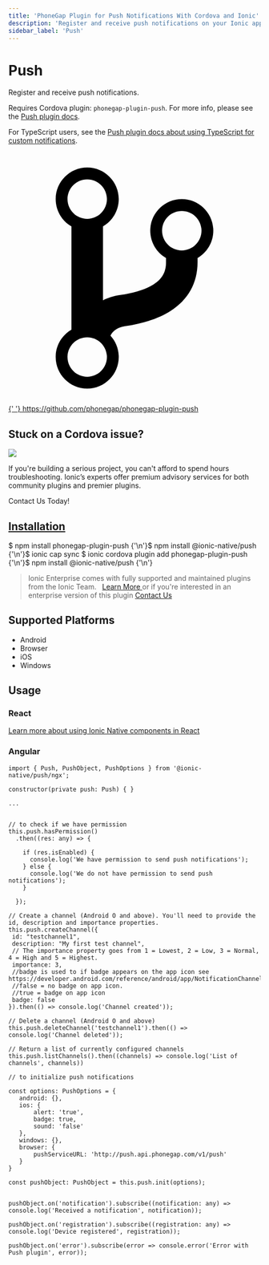 ```yaml
---
title: 'PhoneGap Plugin for Push Notifications With Cordova and Ionic'
description: 'Register and receive push notifications on your Ionic apps using the Cordova plugin: phonegap-plugin-push. Read for how to install on supported platforms.'
sidebar_label: 'Push'
---
```



# Push

Register and receive push notifications.

Requires Cordova plugin: `phonegap-plugin-push`. For more info, please see the [Push plugin docs](https://github.com/phonegap/phonegap-plugin-push).

For TypeScript users, see the [Push plugin docs about using TypeScript for custom notifications](https://github.com/phonegap/phonegap-plugin-push/blob/master/docs/TYPESCRIPT.md).

<p>
  <a href="https://github.com/phonegap/phonegap-plugin-push" target="_blank" rel="noopener" className="git-link">
    <svg viewBox="0 0 512 512">
      <path d="M416 160c0-35.3-28.7-64-64-64s-64 28.7-64 64c0 23.7 12.9 44.3 32 55.4v8.6c0 19.9-7.8 33.7-25.3 44.9-15.4 9.8-38.1 17.1-67.5 21.5-14 2.1-25.7 6-35.2 10.7V151.4c19.1-11.1 32-31.7 32-55.4 0-35.3-28.7-64-64-64S96 60.7 96 96c0 23.7 12.9 44.3 32 55.4v209.2c-19.1 11.1-32 31.7-32 55.4 0 35.3 28.7 64 64 64s64-28.7 64-64c0-16.6-6.3-31.7-16.7-43.1 1.9-4.9 9.7-16.3 29.4-19.3 38.8-5.8 68.9-15.9 92.3-30.8 36-22.8 55-57 55-98.8v-8.6c19.1-11.1 32-31.7 32-55.4zM160 56c22.1 0 40 17.9 40 40s-17.9 40-40 40-40-17.9-40-40 17.9-40 40-40zm0 400c-22.1 0-40-17.9-40-40s17.9-40 40-40 40 17.9 40 40-17.9 40-40 40zm192-256c-22.1 0-40-17.9-40-40s17.9-40 40-40 40 17.9 40 40-17.9 40-40 40z"></path>
    </svg>{' '}
    https://github.com/phonegap/phonegap-plugin-push
  </a>
</p>

<h2>Stuck on a Cordova issue?</h2>
<DocsCard
  className="cordova-ee-card"
  header="Don't waste precious time on plugin issues."
  href="https://ionicframework.com/sales?product_of_interest=Ionic%20Native"
>
  <div>
    <img src={require('./_assets/img/native-cordova-bot.png').default} class="cordova-ee-img" />
    <p>
      If you're building a serious project, you can't afford to spend hours troubleshooting. Ionic’s experts offer
      premium advisory services for both community plugins and premier plugins.
    </p>
    <DocsButton className="native-ee-detail">Contact Us Today!</DocsButton>
  </div>
</DocsCard>

<h2 id="installation">
  <a href="#installation">Installation</a>
</h2>
<Tabs
  groupId="runtime"
  defaultValue="Capacitor"
  values={[
    { value: 'Capacitor', label: 'Capacitor' },
    { value: 'Cordova', label: 'Cordova' },
    { value: 'Enterprise', label: 'Enterprise' },
  ]}
>
  <TabItem value="Capacitor">
    <CodeBlock className="language-shell">
      $ npm install phonegap-plugin-push {'\n'}$ npm install @ionic-native/push {'\n'}$ ionic cap sync
    </CodeBlock>
  </TabItem>
  <TabItem value="Cordova">
    <CodeBlock className="language-shell">
      $ ionic cordova plugin add phonegap-plugin-push {'\n'}$ npm install @ionic-native/push {'\n'}
    </CodeBlock>
  </TabItem>
  <TabItem value="Enterprise">
    <blockquote>
      Ionic Enterprise comes with fully supported and maintained plugins from the Ionic Team. &nbsp;
      <a class="btn" href="https://ionic.io/docs/premier-plugins">
        Learn More
      </a> or if you're interested in an enterprise version of this plugin <a
        class="btn"
        href="https://ionicframework.com/sales?product_of_interest=Ionic%20Enterprise%20Engine"
      >
        Contact Us
      </a>
    </blockquote>
  </TabItem>
</Tabs>

## Supported Platforms

- Android
- Browser
- iOS
- Windows

## Usage

### React

[Learn more about using Ionic Native components in React](../native-community.md#react)

### Angular

```tsx
import { Push, PushObject, PushOptions } from '@ionic-native/push/ngx';

constructor(private push: Push) { }

...


// to check if we have permission
this.push.hasPermission()
  .then((res: any) => {

    if (res.isEnabled) {
      console.log('We have permission to send push notifications');
    } else {
      console.log('We do not have permission to send push notifications');
    }

  });

// Create a channel (Android O and above). You'll need to provide the id, description and importance properties.
this.push.createChannel({
 id: "testchannel1",
 description: "My first test channel",
 // The importance property goes from 1 = Lowest, 2 = Low, 3 = Normal, 4 = High and 5 = Highest.
 importance: 3,
 //badge is used to if badge appears on the app icon see https://developer.android.com/reference/android/app/NotificationChannel.html#setShowBadge(boolean).
 //false = no badge on app icon.
 //true = badge on app icon
 badge: false
}).then(() => console.log('Channel created'));

// Delete a channel (Android O and above)
this.push.deleteChannel('testchannel1').then(() => console.log('Channel deleted'));

// Return a list of currently configured channels
this.push.listChannels().then((channels) => console.log('List of channels', channels))

// to initialize push notifications

const options: PushOptions = {
   android: {},
   ios: {
       alert: 'true',
       badge: true,
       sound: 'false'
   },
   windows: {},
   browser: {
       pushServiceURL: 'http://push.api.phonegap.com/v1/push'
   }
}

const pushObject: PushObject = this.push.init(options);


pushObject.on('notification').subscribe((notification: any) => console.log('Received a notification', notification));

pushObject.on('registration').subscribe((registration: any) => console.log('Device registered', registration));

pushObject.on('error').subscribe(error => console.error('Error with Push plugin', error));


```
